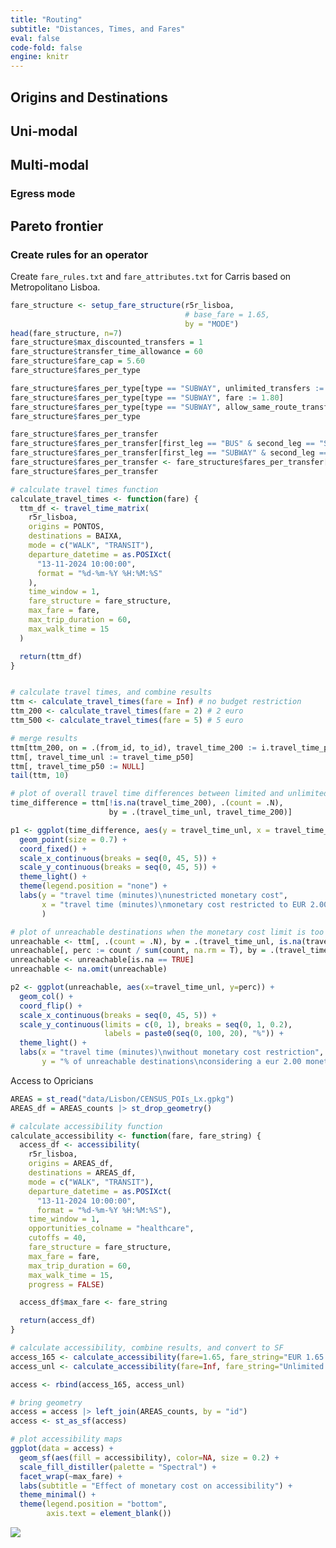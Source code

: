 ```yaml
---
title: "Routing"
subtitle: "Distances, Times, and Fares"
eval: false
code-fold: false
engine: knitr
---
```


## Origins and Destinations

## Uni-modal

## Multi-modal

### Egress mode

## Pareto frontier

### Create rules for an operator

Create `fare_rules.txt` and `fare_attributes.txt` for Carris based on Metropolitano Lisboa.

```r
fare_structure <- setup_fare_structure(r5r_lisboa, 
                                       # base_fare = 1.65,
                                       by = "MODE")
head(fare_structure, n=7)
fare_structure$max_discounted_transfers = 1
fare_structure$transfer_time_allowance = 60
fare_structure$fare_cap = 5.60
fare_structure$fares_per_type

fare_structure$fares_per_type[type == "SUBWAY", unlimited_transfers := TRUE]
fare_structure$fares_per_type[type == "SUBWAY", fare := 1.80]
fare_structure$fares_per_type[type == "SUBWAY", allow_same_route_transfer := TRUE]
fare_structure$fares_per_type

fare_structure$fares_per_transfer
fare_structure$fares_per_transfer[first_leg == "BUS" & second_leg == "SUBWAY", fare := 1.65+1.80]
fare_structure$fares_per_transfer[first_leg == "SUBWAY" & second_leg == "BUS", fare := 1.80]
fare_structure$fares_per_transfer <- fare_structure$fares_per_transfer[!(first_leg == "SUBWAY" & second_leg == "SUBWAY")]
fare_structure$fares_per_transfer
```

```r

# calculate travel times function
calculate_travel_times <- function(fare) {
  ttm_df <- travel_time_matrix(
    r5r_lisboa,
    origins = PONTOS,
    destinations = BAIXA,
    mode = c("WALK", "TRANSIT"),
    departure_datetime = as.POSIXct(
      "13-11-2024 10:00:00",
      format = "%d-%m-%Y %H:%M:%S"
    ),
    time_window = 1,
    fare_structure = fare_structure,
    max_fare = fare,
    max_trip_duration = 60,
    max_walk_time = 15
  )

  return(ttm_df)
}


# calculate travel times, and combine results
ttm <- calculate_travel_times(fare = Inf) # no budget restriction
ttm_200 <- calculate_travel_times(fare = 2) # 2 euro
ttm_500 <- calculate_travel_times(fare = 5) # 5 euro

# merge results
ttm[ttm_200, on = .(from_id, to_id), travel_time_200 := i.travel_time_p50]
ttm[, travel_time_unl := travel_time_p50]
ttm[, travel_time_p50 := NULL]
tail(ttm, 10)
```

```r
# plot of overall travel time differences between limited and unlimited cost travel time matrices 
time_difference = ttm[!is.na(travel_time_200), .(count = .N), 
                      by = .(travel_time_unl, travel_time_200)]

p1 <- ggplot(time_difference, aes(y = travel_time_unl, x = travel_time_200)) +
  geom_point(size = 0.7) +
  coord_fixed() +
  scale_x_continuous(breaks = seq(0, 45, 5)) +
  scale_y_continuous(breaks = seq(0, 45, 5)) +
  theme_light() +
  theme(legend.position = "none") +
  labs(y = "travel time (minutes)\nunestricted monetary cost",
       x = "travel time (minutes)\nmonetary cost restricted to EUR 2.00"
       )

# plot of unreachable destinations when the monetary cost limit is too low
unreachable <- ttm[, .(count = .N), by = .(travel_time_unl, is.na(travel_time_200))]
unreachable[, perc := count / sum(count, na.rm = T), by = .(travel_time_unl)]
unreachable <- unreachable[is.na == TRUE]
unreachable <- na.omit(unreachable)

p2 <- ggplot(unreachable, aes(x=travel_time_unl, y=perc)) +
  geom_col() +
  coord_flip() +
  scale_x_continuous(breaks = seq(0, 45, 5)) +
  scale_y_continuous(limits = c(0, 1), breaks = seq(0, 1, 0.2), 
                     labels = paste0(seq(0, 100, 20), "%")) +
  theme_light() +
  labs(x = "travel time (minutes)\nwithout monetary cost restriction",
       y = "% of unreachable destinations\nconsidering a eur 2.00 monetary cost limit")


```

Access to Opricians

```r
AREAS = st_read("data/Lisbon/CENSUS_POIs_Lx.gpkg")
AREAS_df = AREAS_counts |> st_drop_geometry()
```

```r
# calculate accessibility function
calculate_accessibility <- function(fare, fare_string) {
  access_df <- accessibility(
    r5r_lisboa,
    origins = AREAS_df,
    destinations = AREAS_df,
    mode = c("WALK", "TRANSIT"),
    departure_datetime = as.POSIXct(
      "13-11-2024 10:00:00",
      format = "%d-%m-%Y %H:%M:%S"),
    time_window = 1,
    opportunities_colname = "healthcare",
    cutoffs = 40,
    fare_structure = fare_structure,
    max_fare = fare,
    max_trip_duration = 60,
    max_walk_time = 15,
    progress = FALSE)

  access_df$max_fare <- fare_string

  return(access_df)
}

# calculate accessibility, combine results, and convert to SF
access_165 <- calculate_accessibility(fare=1.65, fare_string="EUR 1.65 budget")
access_unl <- calculate_accessibility(fare=Inf, fare_string="Unlimited budget")

access <- rbind(access_165, access_unl)

# bring geometry
access = access |> left_join(AREAS_counts, by = "id")
access <- st_as_sf(access)
```

```r
# plot accessibility maps
ggplot(data = access) +
  geom_sf(aes(fill = accessibility), color=NA, size = 0.2) +
  scale_fill_distiller(palette = "Spectral") +
  facet_wrap(~max_fare) +
  labs(subtitle = "Effect of monetary cost on accessibility") +
  theme_minimal() +
  theme(legend.position = "bottom",
        axis.text = element_blank())
```

![](images/clipboard-2837442883.png)
